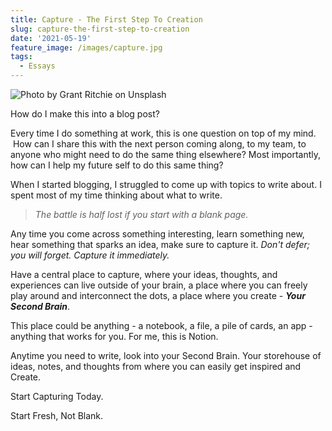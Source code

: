 ```yaml
---
title: Capture - The First Step To Creation
slug: capture-the-first-step-to-creation
date: '2021-05-19'
feature_image: /images/capture.jpg
tags:
  - Essays
---
```

![Photo by Grant Ritchie on Unsplash](/images/capture.jpg)

How do I make this into a blog post?

Every time I do something at work, this is one question on top of my mind.  How can I share this with the next person coming along, to my team, to anyone who might need to do the same thing elsewhere? Most importantly, how can I help my future self to do this same thing?

When I started blogging, I struggled to come up with topics to write about. I spent most of my time thinking about what to write.

> _The battle is half lost if you start with a blank page._

Any time you come across something interesting, learn something new, hear something that sparks an idea, make sure to capture it. _Don't defer; you will forget. Capture it immediately._

Have a central place to capture, where your ideas, thoughts, and experiences can live outside of your brain, a place where you can freely play around and interconnect the dots, a place where you create - _**Your Second Brain**_.

This place could be anything - a notebook, a file, a pile of cards, an app - anything that works for you. For me, this is Notion.

Anytime you need to write, look into your Second Brain. Your storehouse of ideas, notes, and thoughts from where you can easily get inspired and Create.

Start Capturing Today.

Start Fresh, Not Blank.
